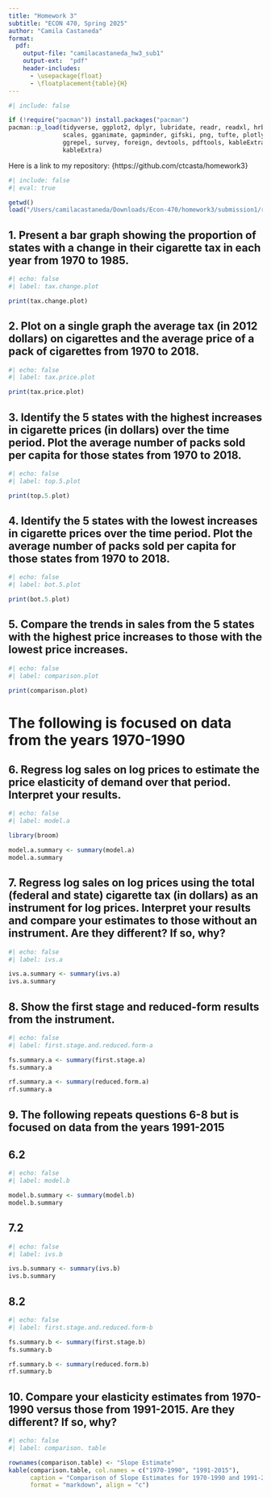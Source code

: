 ```yaml
---
title: "Homework 3"
subtitle: "ECON 470, Spring 2025"
author: "Camila Castaneda"
format:
  pdf:
    output-file: "camilacastaneda_hw3_sub1"
    output-ext:  "pdf"
    header-includes:
      - \usepackage{float}
      - \floatplacement{table}{H}
---
```


```r
#| include: false

if (!require("pacman")) install.packages("pacman")
pacman::p_load(tidyverse, ggplot2, dplyr, lubridate, readr, readxl, hrbrthemes, fixest,
               scales, gganimate, gapminder, gifski, png, tufte, plotly, OECD,
               ggrepel, survey, foreign, devtools, pdftools, kableExtra, modelsummary,
               kableExtra)
```

Here is a link to my repository: {https://github.com/ctcasta/homework3}

\newpage 

```r
#| include: false
#| eval: true

getwd()
load("/Users/camilacastaneda/Downloads/Econ-470/homework3/submission1/results/homework3_workspace.Rdata")

```




## 1. Present a bar graph showing the proportion of states with a change in their cigarette tax in each year from 1970 to 1985.

```r
#| echo: false
#| label: tax.change.plot

print(tax.change.plot)
```




## 2. Plot on a single graph the average tax (in 2012 dollars) on cigarettes and the average price of a pack of cigarettes from 1970 to 2018.

```r
#| echo: false
#| label: tax.price.plot

print(tax.price.plot)
```




## 3. Identify the 5 states with the highest increases in cigarette prices (in dollars) over the time period. Plot the average number of packs sold per capita for those states from 1970 to 2018.

```r
#| echo: false
#| label: top.5.plot 

print(top.5.plot)
```




## 4. Identify the 5 states with the lowest increases in cigarette prices over the time period. Plot the average number of packs sold per capita for those states from 1970 to 2018.

```r
#| echo: false
#| label: bot.5.plot

print(bot.5.plot)
```




## 5. Compare the trends in sales from the 5 states with the highest price increases to those with the lowest price increases.

```r
#| echo: false
#| label: comparison.plot

print(comparison.plot)
```




# The following is focused on data from the years 1970-1990

## 6. Regress log sales on log prices to estimate the price elasticity of demand over that period. Interpret your results.

```r
#| echo: false
#| label: model.a

library(broom)

model.a.summary <- summary(model.a)
model.a.summary
```




## 7. Regress log sales on log prices using the total (federal and state) cigarette tax (in dollars) as an instrument for log prices. Interpret your results and compare your estimates to those without an instrument. Are they different? If so, why?

```r
#| echo: false
#| label: ivs.a

ivs.a.summary <- summary(ivs.a)
ivs.a.summary
```




## 8. Show the first stage and reduced-form results from the instrument.

```r
#| echo: false
#| label: first.stage.and.reduced.form-a

fs.summary.a <- summary(first.stage.a)
fs.summary.a

rf.summary.a <- summary(reduced.form.a)
rf.summary.a
```




## 9. The following repeats questions 6-8 but is focused on data from the years 1991-2015 

## 6.2

```r
#| echo: false
#| label: model.b

model.b.summary <- summary(model.b)
model.b.summary
```




## 7.2 

```r
#| echo: false
#| label: ivs.b

ivs.b.summary <- summary(ivs.b)
ivs.b.summary
```




## 8.2

```r
#| echo: false
#| label: first.stage.and.reduced.form-b

fs.summary.b <- summary(first.stage.b)
fs.summary.b

rf.summary.b <- summary(reduced.form.b)
rf.summary.b
```




## 10. Compare your elasticity estimates from 1970-1990 versus those from 1991-2015. Are they different? If so, why? 

```r
#| echo: false
#| label: comparison. table 

rownames(comparison.table) <- "Slope Estimate"
kable(comparison.table, col.names = c("1970-1990", "1991-2015"), 
      caption = "Comparison of Slope Estimates for 1970-1990 and 1991-2015", 
      format = "markdown", align = "c")
```